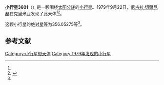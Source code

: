{{Infobox planet
| bgcolour = #FFFFC0
| name = 3601 Velikhov
| symbol = 
| image = 
| caption = 
| discovery = yes
| discovery_ref = 
| discoverer = [[尼古拉·切爾尼赫|尼古拉·切爾尼赫]]
| discovery_site = [[克里米亚|克里米亚]] 
| discovered = 1979年9月22日
| designations = yes
| mp_name = 
| named_after = 
| alt_names = 1979 SP9/ 1977 KH1 / 1987 BQ
| mp_category = [[外小行星带|外小行星带]]
| orbit_ref = <ref name="a">[http://ssd.jpl.nasa.gov/sbdb.cgi?sstr=3601 3601 Velikhov] {{Wayback|url=http://ssd.jpl.nasa.gov/sbdb.cgi?sstr=3601 |date=20210717064911 }}，小行星數據庫瀏覽器（JPL Small-Body Database Browser）－[[美国国家航空航天局|美国国家航空航天局]]喷气推进实验室</ref>
| epoch = 2456400.5 (2013年4月18日更新)
| aphelion = {{convert|3.7275421|AU|km|3|abbr=on|lk=out}}
| perihelion = {{convert|2.7683015|AU|km|3|abbr=on}}
| semimajor = {{convert|3.2479218|AU|km|3|abbr=on}}
| eccentricity = 0.1476699
| period = 2137.995494 [[日|日]]<br />5.85[[儒略年|儒略年]]
| avg_speed = 
| inclination = 2.28260
| asc_node = 61.73633
| mean_anomaly = 
| arg_peri = 356.05275
| satellites = 
| physical_characteristics = yes
| dimensions = 
| mass = 
| density = 
| surface_grav = 
| escape_velocity = 
| sidereal_day = 
| axial_tilt = 
| pole_ecliptic_lat = 
| pole_ecliptic_lon = 
| albedo = 
| temperatures= 
| temp_name1 = 
| mean_temp_1 = 
| max_temp_1 = 
| temp_name2 = 
| max_temp_2 = 
| spectral_type = 
| abs_magnitude = 356.05275
}}

'''小行星3601'''（{{lang-en|3601 Velikhov}}）是一颗围绕[[太阳|太阳]][[公转|公转]]的[[小行星|小行星]]。1979年9月22日，[[尼古拉·切爾尼赫|尼古拉·切爾尼赫]]在克里米亚发现了此天体<ref name="a" /><ref>{{cite news|title=小行星列表|url=http://cfa-www.harvard.edu/iau/lists/NumberedMPs.txt|accessdate=2013-07-08|newspaper=哈佛大学|archive-date=2008-05-17|archive-url=https://web.archive.org/web/20080517010638/http://cfa-www.harvard.edu/iau/lists/NumberedMPs.txt|dead-url=no}}</ref>。

这颗小行星的[[绝对星等|绝对星等]]为356.05275等<ref name="a" />。

==参考文献==
{{reflist}}
{{Minor Planet Number|[[小行星3600|小行星3600]]|[[小行星3602|小行星3602]]}}

{{小天体}}

[[Category:小行星带天体|Category:小行星带天体]]
[[Category:1979年发现的小行星|Category:1979年发现的小行星]]

{{asteroid-stub}}